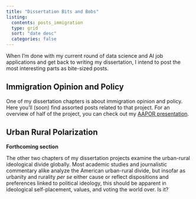 ```yaml
---
title: "Dissertation Bits and Bobs"
listing: 
  contents: posts_immigration 
  type: grid
  sort: "date desc"
  categories: false
---
```


When I'm done with my current round of data science and AI job applications and get back to writing my dissertation, I intend to post the most interesting parts as bite-sized posts. 

## Immigration Opinion and Policy

One of my dissertation chapters is about immigration opinion and policy. Here you'll (soon) find assorted posts related to that project. For an overview of half of the project, you can check out my [AAPOR presentation](aapor_presentation original.html).

## Urban Rural Polarization

**Forthcoming section**

The other two chapters of my dissertation projects examine the urban-rural ideological divide globally. Most academic studies and journalistic commentary alike analyze the American urban-rural divide, but insofar as urbanity and rurality *per se* either cause or reflect dispositions and preferences linked to political ideology, this should be apparent in ideological self-placement, values, and voting the world over. Is it?
